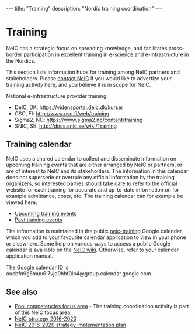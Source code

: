 ---
title: "Training"
description: "Nordic training coordination"
---

= Training =
NeIC has a strategic focus on spreading knowledge, and facilitates cross-border participation in excellent training in e-science and e-infrastructure in the Nordics.

This section lists information hubs for training among NeIC partners and stakeholders. Please [mailto:joel@nsc.liu.se contact NeIC] if you would like to advertize your training activity here, and you believe it is in scope for NeIC.

National e-infrastructure provider training:
* DeIC, DK: https://vidensportal.deic.dk/kurser
* CSC, FI: http://www.csc.fi/web/training
* Sigma2, NO: https://www.sigma2.no/content/training
* SNIC, SE: http://docs.snic.se/wiki/Training



== Training calendar ==
NeIC uses a shared calendar to collect and disseminate information on upcoming training events that are either arranged by NeIC or partners, or are of interest to NeIC and its stakeholders. The information in this calendar does not supersede or overrule any official information by the training organizers, so interested parties should take care to refer to the official website for each training for accurate and up-to-date information on for example admittance, costs, etc. The training calendar can for example be viewed here:

* [[upcoming|Upcoming training events]]
* [[past|Past training events]]

The information is maintained in the public [https://calendar.google.com/calendar/embed?src=ouebfn9g5muu6l7vjd9hhf0lp4@group.calendar.google.com&title=NeIC+Trainings&ctz=Europe/Stockholm neic-training] Google calendar, which you add to your favourite calendar application to view in your phone or elsewhere. Some help on various ways to access a public Google calendar is available on the [https://wiki.neic.no/wiki/Event_calendar NeIC wiki]. Otherwise, refer to your calendar application manual.

The Google calendar ID is ouebfn9g5muu6l7vjd9hhf0lp4@group.calendar.google.com.

== See also ==
* [https://wiki.neic.no/wiki/Pool_competencies Pool competencies focus area] - The training coordination activity is part of this NeIC focus area.
* [https://wiki.neic.no/wiki/NeIC_strategy_2016-2020 NeIC_strategy 2016-2020]
* [https://wiki.neic.no/wiki/NeIC_2016-2020_strategy_implementation_plan NeIC 2016-2020 strategy implementation plan]
